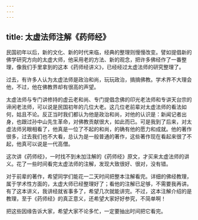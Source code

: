 ```yaml
---
---
---
```

title: 太虚法师注解《药师经》
---




民国初年以后，新的文化、新的时代来临，经典的整理则慢慢改变。譬如提倡新的佛学研究方向的太虚大师，他采用老的方法、新的观念，把许多佛经作了一番整理，像我们手里拿到的这本《药师经讲义》，已经经过太虚法师的研究整理了。

过去，有许多人认为太虚法师是政治和尚，玩玩政治，搞搞佛教。学术界不大理会他，不过，他在佛教界却有很高的声望。

太虚法师与专门讲修持的虚云老和尚、专门提倡念佛的印光老法师和专讲天台宗的谛闲老法师，可以说是民国初年的几位大老。这几位老前辈对太虚法师的看法如何，姑且不论。反正当时我们都认为他是政治和尚，对他的认识是：新闻记者出身，也跟过孙中山先生革命，对佛教贡献很大，如此而已。可是我到了后来，对太虚法师另眼相看了，他真是一位了不起的和尚，的确有他的愿力和成就。他的著作很多，过去我们也不大看，总认为是一般普通的著作，这些著作现在看起来很了不起，他真可以说是一代高僧。

这次讲《药师经》，一时找不到未加注解的《药师经》原文，才买来太虚法师的讲义。花了一些时间看完太虚法师的注解，发现大致很好、很对，没有错。

对于前辈的著作，希望同学们能花一二天时间把整本注解看完。详细的佛经教理，属于学术性方面的，太虚大师已经整理好了；看他的注解已足够，不需要我再讲。有了这本讲义，我讲经就省事多了，希望几次就能讲完。不过，这本注解介绍的是教理，至于《药师经》的真正意义，还希望大家好好参究，不简单啊！

把这些因缘告诉大家，希望大家不论多忙，一定要抽出时间把它看完。